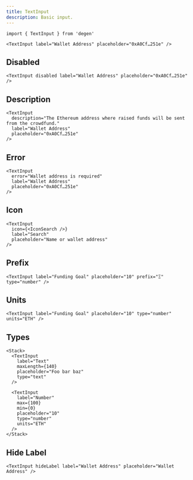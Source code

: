```yaml
---
title: TextInput
description: Basic input.
---
```


```tsx
import { TextInput } from 'degen'
```

```tsx live=true expand=true
<TextInput label="Wallet Address" placeholder="0xA0Cf…251e" />
```

## Disabled

```tsx live=true
<TextInput disabled label="Wallet Address" placeholder="0xA0Cf…251e" />
```

## Description

```tsx live=true
<TextInput
  description="The Ethereum address where raised funds will be sent from the crowdfund."
  label="Wallet Address"
  placeholder="0xA0Cf…251e"
/>
```

## Error

```tsx live=true
<TextInput
  error="Wallet address is required"
  label="Wallet Address"
  placeholder="0xA0Cf…251e"
/>
```

## Icon

```tsx live=true
<TextInput
  icon={<IconSearch />}
  label="Search"
  placeholder="Name or wallet address"
/>
```

## Prefix

```tsx live=true
<TextInput label="Funding Goal" placeholder="10" prefix="Ξ" type="number" />
```

## Units

```tsx live=true
<TextInput label="Funding Goal" placeholder="10" type="number" units="ETH" />
```

## Types

```tsx live=true
<Stack>
  <TextInput
    label="Text"
    maxLength={140}
    placeholder="Foo bar baz"
    type="text"
  />

  <TextInput
    label="Number"
    max={100}
    min={0}
    placeholder="10"
    type="number"
    units="ETH"
  />
</Stack>
```

## Hide Label

```tsx live=true
<TextInput hideLabel label="Wallet Address" placeholder="Wallet Address" />
```
